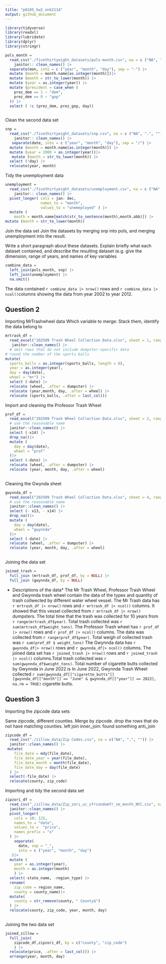 ```yaml
---
title: "p8105_hw2_nnk2114"
output: github_document
---
```


```r
library(tidyverse)
library(readxl)
library(lubridate)
library(dplyr)
library(stringr)
```


```r
pols_month = 
  read_csv("./fivethirtyeight_datasets/pols-month.csv", na = c ("NA", ".", ""), show_col_types = FALSE ) |>
    janitor:: clean_names() |>
  separate(mon, into = c ("year", "month", "day"), sep = "-") |>
  mutate (month = month.name[as.integer(month)])|> 
  mutate (month = str_to_lower(month)) |>
  mutate (year = as.integer(year)) |>
  mutate (president = case_when (
    prez_dem == 1 ~ "dem",
    prez_dem == 0 ~ "gop"
  )) |>
  select ( !c (prez_dem, prez_gop, day))
  
```

Clean the second data set
```r
snp = 
  read_csv("./fivethirtyeight_datasets/snp.csv", na = c ("NA", ".", ""), show_col_types = FALSE ) |>
    janitor:: clean_names() |>
   separate(date, into = c ("year", "month", "day"), sep = "/") |>
  mutate (month = month.name[as.integer(month)]) |>
  mutate (year = 2000 + as.integer(year))|>
   mutate (month = str_to_lower(month)) |>
  select (!day) |>
  relocate(year, month)
```
Tidy the unemployment data
```r
unemployment = 
  read_csv("./fivethirtyeight_datasets/unemployment.csv", na = c ("NA", ".", ""), show_col_types = FALSE ) |>
    janitor:: clean_names() |>
  pivot_longer( cols = jan: dec,
                names_to = "month",
                values_to = "unemeployed" ) |>
  mutate (
    month = month.name[match(str_to_sentence(month),month.abb)]) |>
mutate (month = str_to_lower(month))
```

Join the data set 
Join the datasets by merging snp into pols, and merging unemployment into the result.

Write a short paragraph about these datasets. Explain briefly what each dataset contained, and describe the resulting dataset (e.g. give the dimension, range of years, and names of key variables


```r
combine_data =
  left_join(pols_month, snp) |>
  left_join(unemployment) |>
  na.omit()
```
The data contained `r combine_data |> nrow()` rows and `r combine_data |> ncol()`columns showing the data from year 2002 to year 2012. 

## Question 2
Importing MrTrashwheel data
Which variable to merge:
Stack them, identify the data belong to 
```r
mrtrash_df = 
  read_excel("202509 Trash Wheel Collection Data.xlsx", sheet = 1, range = "A2:N653")|>
   janitor::clean_names() |>
  # omit rows that do not include dumpster-specific data 
# round the number of the sports balls 
mutate(
  sports_balls = as.integer(sports_balls, length = 0),
  year = as.integer(year),
  day = day(date),
  wheel = "mr") |>
  select (-date) |>
  relocate (wheel, .after = dumpster) |>
  relocate (year,month, day, .after = wheel) |>
  relocate (sports_balls, .after = last_col())
```

Import and cleaning the Professor Trash Wheel
```r
prof_df = 
  read_excel("202509 Trash Wheel Collection Data.xlsx", sheet = 2, range = "A2:N653")|>
  # use the reasonable name
  janitor::clean_names() |>
  select (-x14) |>
  drop_na()|>
  mutate (
    day = day(date),
    wheel = "prof"
  )|>
  select (-date) |>
  relocate (wheel, .after = dumpster) |>
  relocate (year, month, day, .after = wheel)
  
```

Cleaning the Gwynda sheet
```r
gwynnda_df = 
  read_excel("202509 Trash Wheel Collection Data.xlsx", sheet = 4, range = "A2:N653")|>
  # use the reasonable name
  janitor::clean_names() |>
  select (- x13, - x14) |>
  drop_na()|>
  mutate (
    day = day(date),
    wheel = "gwynnda"
  )|>
  select (-date) |>
  relocate (wheel, .after = dumpster) |>
  relocate (year, month, day, .after = wheel)
  
```
Joining the data set

```r
joined_trash = 
  full_join (mrtrash_df, prof_df, by = NULL) |>
  full_join (gwynnda_df, by = NULL)
```

* Descriptions of the data*
The Mr Trash Wheel, Professor Trash Wheel and Gwynnda trash wheel contain the data of the types and quantity of trash collwected by different water wheel vessel. 
The Mr Trash data has `r mrtrash_df |> nrow()` rows and `r mrtrash_df |> ncol()` columns. 
It showed that this vessel collected from `r mrtrash_df |> nrow()` dumpsters. 
The total time that the trash was collected for 10 years from `r range(mrtrash_df$year)`. Total trash collected was `r sum(mrtrash_df$weight_tons)`.
The Professor Trash wheel has `r prof_df |> nrow()` rows and `r prof_df |> ncol()` columns. The data was collected from `r range(prof_df$year)`. Total weigh of collected trash was `r sum(prof_df $ weight_tons)`
The Gwynnda data has `r gwynnda_df|> nrow()` rows and `r gwynnda_df|> ncol()` columns.
The joined data set has `r joined_trash |> nrow()` rows and `r joined_trash |> ncol()` columns.Total trash collected was `r sum(gwynnda_df$weight_tons)`.
Total number of cigarette butts collected by Gwynnda in June 2022 is In June 2022, Gwynnda Trash Wheel collected `r sum(gwynnda_df[["cigarette_butts"]][gwynnda_df[["month"]] == "June" & gwynnda_df[["year"]] == 2022], na.rm = TRUE)` cigarette butts.

## Question 3
Importing the zipcode data sets

Same zipcode, different counties.
Merge by zipcode. drop the rows that do not have matching counties. left join
inner_join: found something 
anti_join

```r
zipcode_df = 
  read_csv("./zillow_data/Zip Codes.csv", na = c("NA", ".", "")) |> 
  janitor::clean_names() |> 
 mutate(
    file_date = mdy(file_date),
    file_date_year = year(file_date),
    file_date_month = month(file_date),
    file_date_day = day(file_date)
  ) |> 
  select(-file_date) |> 
  relocate(county, zip_code)
```
Importing and tidy the second data set
```r
zipzori_df =
  read_csv("./zillow_data/Zip_zori_uc_sfrcondomfr_sm_month_NYC.csv", na = c("NA", ".", "")) |> 
  janitor::clean_names() |> 
  pivot_longer(
    cols = 10: 125,
    names_to = "date",
    values_to =  "price",
    names_prefix = "x"
  ) |>
    separate(
      date, sep = "_",
      into = c ("year", "month", "day")
   )|>
  mutate (
    year = as.integer(year),
    month = as.integer(month)
    ) |>
  select(-state_name, -region_type) |>
  rename(
    zip_code = region_name,
    county = county_name)|>
  mutate(
    county = str_remove(county, " County$")
  ) |>
  relocate(county, zip_code, year, month, day)
  
```
Joining the two data set
```r
joined_zillow = 
  full_join(
    zipcode_df,zipzori_df, by = c("county", "zip_code")
    ) |> 
  relocate(price, .after = last_col()) |> 
  arrange(year, month, day)
```


